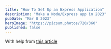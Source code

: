 ```yaml
---
title: "How To Set Up an Express Application"
description: "Make a Node/Express app in 2023"
pubDate: "Mar 8 2023"
heroImage: "https://picsum.photos/720/360"
published: false
---
```


With help from [this article](https://trungtran.io/2020/12/07/set-up-an-expressjs-application-with-typescript-eslint-prettier/)
